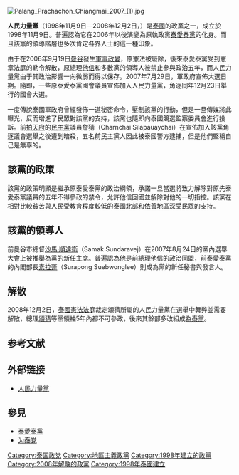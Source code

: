 {{Infobox political party
| name = People's Power Party
| native_name = พรรคพลังประชาชน
| logo = <!-- 檔案不存在 [[Image:PPP_Logo.png|Image:PPP Logo.png]] ，可從英文維基百科取得 --><br /><!-- 檔案不存在 [[Image:PPP_Text.png|200px]] ，可從英文維基百科取得 -->
| leader = [[Samak_Sundaravej|Samak Sundaravej]] <small>(2007–2008)</small><br /> [[Somchai_Wongsawat|Somchai Wongsawat]] <small>(2008)</small>
| foundation = November 9, 1998
| banned = December 2, 2008
| predecessor = [[Thai_Rak_Thai_Party|Thai Rak Thai Party]]
| successor = [[Pheu_Thai_Party|Pheu Thai Party]] (''de facto'')
| headquarters = 
| newspaper = 
| youth_wing = 
| membership_year = 
| membership = 
| ideology = [[Populism|Populism]]
| position = [[Centrism|Centre]]
| colors = [[Red|Red]], [[Blue|Blue]], [[White|White]]
| website = http://www.ppp.or.th/
| footnotes = 
| colorcode = {{People's Power Party (Thailand)/meta/color}}
| country = Thailand
}}
[[File:Palang_Prachachon_Chiangmai_2007_(1).jpg|thumb]]
{{distinguish|人民力量|公民力量|選民力量|国民力量|人民权利党}}
{{更新|time=2013-12-18T12:26:40+00:00}}

'''人民力量黨'''（1998年11月9日－2008年12月2日，{{lang-th|พรรคพลังประชาชน}}）是[[泰國|泰國]]的政黨之一，成立於1998年11月9日。普遍認為它在2006年以後演變為原執政黨[[泰愛泰黨|泰愛泰黨]]的化身。而且該黨的領導階層也多次肯定各界人士的這一種印象。

由于在2006年9月19日[[曼谷|曼谷]]發生[[軍事政變|軍事政變]]，原憲法被廢除，後來泰愛泰黨受到憲章法庭的勒令解散，原總理[[他信|他信]]和多數黨的領導人被禁止參與政治五年，而人民力量黨由于其政治影響一向微弱而得以保存。2007年7月29日，軍政府宣佈大選日期。隨即，一些原泰愛泰黨國會議員宣佈加入人民力量黨，角逐同年12月23日舉行的國會大選。

一度傳說泰國軍政府曾經發佈一道秘密命令，壓制該黨的行動，但是一旦傳媒將此曝光，反而增進了民眾對該黨的支持，該黨也隨即向泰國競選監察委員會進行投訴。前[[拍天府|拍天府]]的[[泰國民主黨|民主黨]]議員詹猜（Charnchai Silapauaychai）在宣佈加入該黨角逐議會選舉之後遭到暗殺，五名前民主黨人因此被泰國警方逮捕，但是他們堅稱自己是無辜的。

== 該黨的政策 ==
該黨的政策明顯是繼承原泰愛泰黨的政治綱領，承諾一旦當選將致力解除對原先泰愛泰黨議員的五年不得參政的禁令，允許他信回國並解除對他的一切指控。該黨在相對比較貧苦與人民受教育程度較低的泰國北部和[[依善地區|依善地區]]深受民眾的支持。

== 該黨的領導人 ==
前曼谷市總督[[沙馬·順達衛|沙馬·順達衛]]（Samak Sundaravej）在2007年8月24日的黨內選舉大會上被推舉為黨的新任主席。普遍認為他是前總理他信的政治同盟，前泰愛泰黨的內閣部長[[素拉蓬|素拉蓬]]（Surapong Suebwonglee）則成為黨的新任秘書與發言人。

== 解散 ==
{{wikinews|泰國執政黨被解散 頌猜5年內禁止參政}}
2008年12月2日，[[泰國憲法法庭|泰國憲法法庭]]裁定頌猜所屬的人民力量黨在選舉中舞弊並需要解散，總理[[頌猜|頌猜]]等黨領袖5年內都不可參政，後來其餘部多改組成[[為泰黨|為泰黨]]。

== 参考文献 ==
{{Reflist}}

== 外部链接 ==
* [https://web.archive.org/web/20081122094330/http://www.ppp.or.th/index.asp 人民力量黨]

== 參見 ==
* [[泰愛泰黨|泰愛泰黨]]
* [[为泰党|为泰党]]

[[Category:泰国政党|Category:泰国政党]]
[[Category:地區主義政黨|Category:地區主義政黨]]
[[Category:1998年建立的政黨|Category:1998年建立的政黨]]
[[Category:2008年解散的政黨|Category:2008年解散的政黨]]
[[Category:1998年泰國建立|Category:1998年泰國建立]]